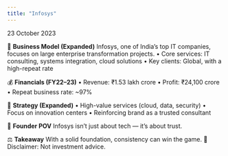 ```yaml
---
title: "Infosys"
---
```



<div className={styles.preserve}>

23 October 2023

🧠 **Business Model (Expanded)**
Infosys, one of India’s top IT companies, focuses on large enterprise transformation projects.
•	Core services: IT consulting, systems integration, cloud solutions
•	Key clients: Global, with a high-repeat rate

💰 **Financials (FY22–23)**
•	Revenue: ₹1.53 lakh crore
•	Profit: ₹24,100 crore
•	Repeat business rate: ~97%

🧩 **Strategy (Expanded)**
•	High-value services (cloud, data, security)
•	Focus on innovation centers
•	Reinforcing brand as a trusted consultant

🧠 **Founder POV**
Infosys isn’t just about tech — it’s about trust.

⚖️ **Takeaway**
With a solid foundation, consistency can win the game.
📎 Disclaimer: Not investment advice.

</div>

